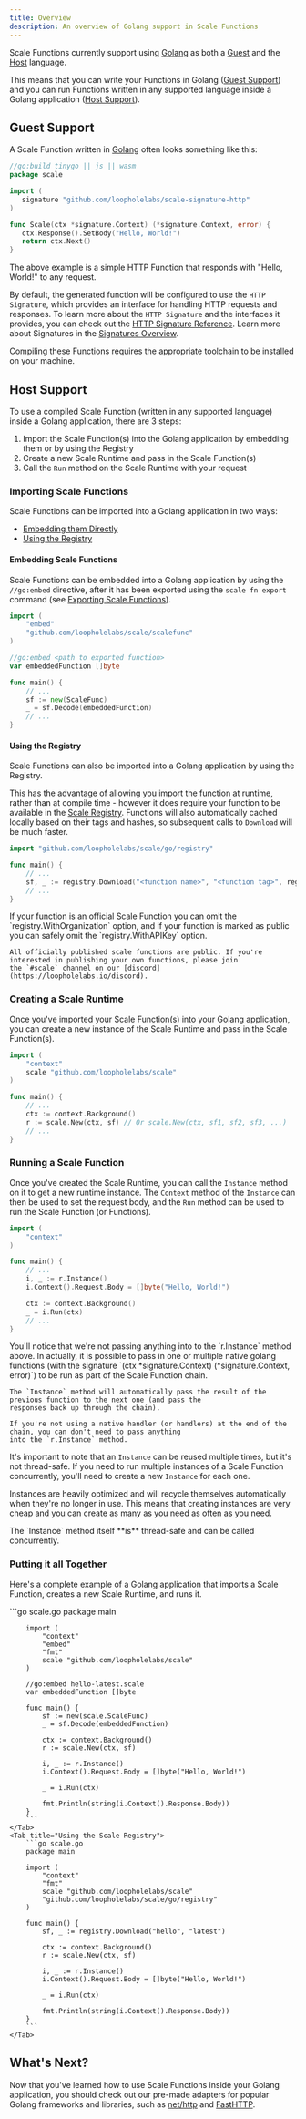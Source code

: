 ```yaml
---
title: Overview
description: An overview of Golang support in Scale Functions
---
```


Scale Functions currently support using [Golang](https://go.dev) as both a [Guest](#guest-support) and the [Host](#host-support) language.

This means that you can write your Functions in Golang ([Guest Support](#guest-support)) and you can run Functions written in any supported
language inside a Golang application ([Host Support](#host-support)).

## Guest Support

A Scale Function written in [Golang](https://go.dev) often looks something like this:

 ```go scale.go
//go:build tinygo || js || wasm
package scale

import (
    signature "github.com/loopholelabs/scale-signature-http"
)

func Scale(ctx *signature.Context) (*signature.Context, error) {
    ctx.Response().SetBody("Hello, World!")
    return ctx.Next()
}
```

The above example is a simple HTTP Function that responds with "Hello, World!" to any request.

By default, the generated function will be configured to use the `HTTP Signature`,
which provides an interface for handling HTTP requests and responses. To learn more about the `HTTP Signature` and the
interfaces it provides, you can check out the [HTTP Signature Reference](/signatures/http). Learn more about Signatures in the [Signatures Overview](/signatures/overview).

Compiling these Functions requires the appropriate toolchain to be installed on your machine.

<Snippet file="install-golang-toolchain.mdx" />

## Host Support

To use a compiled Scale Function (written in any supported language) inside a Golang application, there are 3 steps:
1. Import the Scale Function(s) into the Golang application by embedding them or by using the Registry
2. Create a new Scale Runtime and pass in the Scale Function(s)
3. Call the `Run` method on the Scale Runtime with your request

### Importing Scale Functions

Scale Functions can be imported into a Golang application in two ways:
- [Embedding them Directly](#embedding-scale-functions)
- [Using the Registry](#using-the-registry)

#### Embedding Scale Functions

Scale Functions can be embedded into a Golang application by using the `//go:embed` directive, after it has been
exported using the `scale fn export` command (see [Exporting Scale Functions](/cli/reference/function#export)).

```go
import (
	"embed"
	"github.com/loopholelabs/scale/scalefunc"
)

//go:embed <path to exported function>
var embeddedFunction []byte

func main() {
    // ...
    sf := new(ScaleFunc)
	_ = sf.Decode(embeddedFunction)
    // ...
}
```

#### Using the Registry

Scale Functions can also be imported into a Golang application by using the Registry.

This has the advantage of allowing you import the function at runtime, rather than at compile time - however it does require your function
to be available in the [Scale Registry](/registry/overview). Functions will also automatically cached locally based on their
tags and hashes, so subsequent calls to `Download` will be much faster.

```go
import "github.com/loopholelabs/scale/go/registry"

func main() {
	// ...
    sf, _ := registry.Download("<function name>", "<function tag>", registry.WithOrganization("<organization name>"), registry.WithAPIKey("<api key>"))
    // ...
}
```

<Note>
    If your function is an official Scale Function you can omit the `registry.WithOrganization` option, and if your function
    is marked as public you can safely omit the `registry.WithAPIKey` option.

    All officially published scale functions are public. If you're interested in publishing your own functions, please join
    the `#scale` channel on our [discord](https://loopholelabs.io/discord).
</Note>


### Creating a Scale Runtime

Once you've imported your Scale Function(s) into your Golang application, you can create a new instance of the Scale Runtime
and pass in the Scale Function(s).

```go
import (
	"context"
	scale "github.com/loopholelabs/scale"
)

func main() {
    // ...
	ctx := context.Background()
    r := scale.New(ctx, sf) // Or scale.New(ctx, sf1, sf2, sf3, ...)
    // ...
}
```

### Running a Scale Function

Once you've created the Scale Runtime, you can call the `Instance` method on it to get a new runtime instance.
The `Context` method of the `Instance` can then be used to set the request body, and the `Run` method can be used to
run the Scale Function (or Functions).

```go
import (
    "context"
)

func main() {
    // ...
    i, _ := r.Instance()
    i.Context().Request.Body = []byte("Hello, World!")

	ctx := context.Background()
    _ = i.Run(ctx)
    // ...
}
```

<Note>
    You'll notice that we're not passing anything into to the `r.Instance` method above. In actually, it is possible to pass in
    one or multiple native golang functions (with the signature `(ctx *signature.Context) (*signature.Context, error)`) to be run
    as part of the Scale Function chain.

    The `Instance` method will automatically pass the result of the  previous function to the next one (and pass the
    responses back up through the chain).

    If you're not using a native handler (or handlers) at the end of the chain, you can don't need to pass anything
    into the `r.Instance` method.
</Note>

It's important to note that an `Instance` can be reused multiple times, but it's not thread-safe. If you need to run
multiple instances of a Scale Function concurrently, you'll need to create a new `Instance` for each one.

Instances are heavily optimized and will recycle themselves automatically when they're no longer in use. This means that
creating instances are very cheap and you can create as many as you need as often as you need.

<Info>
    The `Instance` method itself **is** thread-safe and can be called concurrently.
</Info>

### Putting it all Together

Here's a complete example of a Golang application that imports a Scale Function, creates a new Scale Runtime, and runs
it.

<Tabs>
    <Tab title="Embedding the Function">
        ```go scale.go
        package main

        import (
            "context"
            "embed"
            "fmt"
            scale "github.com/loopholelabs/scale"
        )

        //go:embed hello-latest.scale
        var embeddedFunction []byte

        func main() {
            sf := new(scale.ScaleFunc)
            _ = sf.Decode(embeddedFunction)

            ctx := context.Background()
            r := scale.New(ctx, sf)

            i, _ := r.Instance()
            i.Context().Request.Body = []byte("Hello, World!")

            _ = i.Run(ctx)

            fmt.Println(string(i.Context().Response.Body))
        }
        ```
    </Tab>
    <Tab title="Using the Scale Registry">
        ```go scale.go
        package main

        import (
            "context"
            "fmt"
            scale "github.com/loopholelabs/scale"
            "github.com/loopholelabs/scale/go/registry"
        )

        func main() {
            sf, _ := registry.Download("hello", "latest")

            ctx := context.Background()
            r := scale.New(ctx, sf)

            i, _ := r.Instance()
            i.Context().Request.Body = []byte("Hello, World!")

            _ = i.Run(ctx)

            fmt.Println(string(i.Context().Response.Body))
        }
        ```
    </Tab>
</Tabs>

## What's Next?

Now that you've learned how to use Scale Functions inside your Golang application, you should check out our pre-made
adapters for popular Golang frameworks and libraries, such as [net/http](/languages/golang/adapters/net-http) and [FastHTTP](/languages/golang/adapters/fasthttp).

